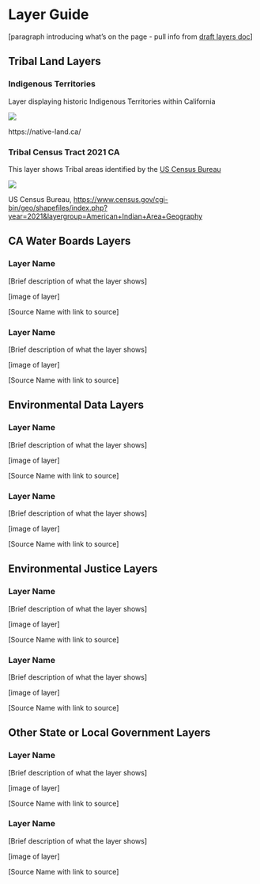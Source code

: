 # Layer Guide

\[paragraph introducing what's on the page - pull info from [draft layers doc](https://docs.google.com/document/d/1BhkBZhtH3AOsXd_PPRfJjlmI6TrERn1Znu28T2V39rU/edit?usp=sharing)\]

## Tribal Land Layers

### Indigenous Territories

Layer displaying historic Indigenous Territories within California

![](images/Screenshot 2023-08-28 at 9.42.50 AM.png)

https://native-land.ca/

### Tribal Census Tract 2021 CA

This layer shows Tribal areas identified by the [US Census Bureau](https://www.census.gov/cgi-bin/geo/shapefiles/index.php?year=2021&layergroup=American+Indian+Area+Geography)

![](images/Screenshot 2023-08-28 at 9.47.37 AM.png)

US Census Bureau, [https://www.census.gov/cgi-bin/geo/shapefiles/index.php?year=2021&layergroup=American+Indian+Area+Geography](US Census)

## CA Water Boards Layers

### Layer Name

\[Brief description of what the layer shows\]

\[image of layer\]

\[Source Name with link to source\]

### Layer Name

\[Brief description of what the layer shows\]

\[image of layer\]

\[Source Name with link to source\]

## Environmental Data Layers

### Layer Name

\[Brief description of what the layer shows\]

\[image of layer\]

\[Source Name with link to source\]

### Layer Name

\[Brief description of what the layer shows\]

\[image of layer\]

\[Source Name with link to source\]

## Environmental Justice Layers

### Layer Name

\[Brief description of what the layer shows\]

\[image of layer\]

\[Source Name with link to source\]

### Layer Name

\[Brief description of what the layer shows\]

\[image of layer\]

\[Source Name with link to source\]

## Other State or Local Government Layers

### Layer Name

\[Brief description of what the layer shows\]

\[image of layer\]

\[Source Name with link to source\]

### Layer Name

\[Brief description of what the layer shows\]

\[image of layer\]

\[Source Name with link to source\]
